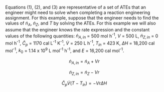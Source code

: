 Equations (1), (2), and (3) are representative of a set of ATEs that an engineer might need to solve when completing a reaction engineering assignment. For this example, suppose that the engineer needs to find the values of $\dot{n}_A$, $\dot{n}_Z$, and $T$ by solving the ATEs. For this example we will also assume that the engineer knows the rate expression and the constant values of the following quantities: $\dot n_{A,in}$ = 500 mol h^-1^, $V$ = 500 L, $\dot n_{Z,in}$ = 0 mol h^-1^, $\breve{C}_p$ = 1170 cal L^-1^ K^-1^, $\dot{V}$ = 250 L h^-1^, $T_{in}$ = 423 K, $\Delta H$ = 18,200 cal mol^-1^, $k_0$ = 1.14 x 10^9^ L mol^-1^ h^-1^, and $E$ = 16,200 cal mol^-1^.

$$
\dot n_{A,in} =  \dot n_A + Vr \tag{1}
$$

$$
\dot n_{Z,in} = \dot n_Z - Vr \tag{2}
$$

$$
\breve{C}_p \dot{V}\left(  T - T_{in} \right) = - Vr\Delta H \tag{3}
$$
